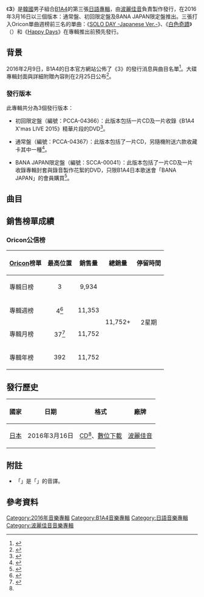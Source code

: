 {{Infobox album <!-- See Wikipedia:WikiProject Albums -->
| Name         = 3
| Type         = studio
| Artist       = [[B1A4|B1A4]]
| Cover        = B1A4 3.jpg
|Caption       = 通常盤封面
| Released     = {{Start date|2016|3|16}}
| Recorded     = 2014年－2016年
| Genre        = [[日語流行音樂|日語流行音樂]]
| Length       = 38分56秒
| Label        = [[波麗佳音|波麗佳音]]
| Producer     = 
| Last album   = [[Sweet_Girl|Sweet Girl]]<br>（2015年）
| This album   = '''3'''<br>（2016年）
| Next album   = [[就這樣陪在我身邊|就這樣陪在我身邊]]<br>（燦多，2016年）
| Misc         = {{Singles
  | Name          = 3
  | Type          = studio
  | Single 1      = [[SOLO_DAY日本版_(單曲)|SOLO DAY -Japanese Ver.-]]
  | Single 1 date = {{Start date|2014|9|10}}
  | Single 2      = [[白色奇蹟|白色奇蹟]]
  | Single 2 date = {{Start date|2015|1|21}}
  | Single 3      = [[Happy_Days_(B1A4單曲)|Happy Days]]
  | Single 3 date = {{Start date|2015|11|18}}
  }}
}}
《'''3'''》是[[韓國|韓國]]男子組合[[B1A4|B1A4]]的第三張[[日語|日語]][[專輯|專輯]]，由[[波麗佳音|波麗佳音]]負責製作發行，在2016年3月16日以三個版本：通常盤、初回限定盤及BANA JAPAN限定盤推出。三張打入Oricon單曲週榜前三名的單曲：《[[SOLO_DAY日本版_(單曲)|SOLO DAY -Japanese Ver.-]]》、《[[白色奇蹟|白色奇蹟]]》（{{lang-ja|白いキセキ}}）和《[[Happy_Days_(B1A4單曲)|Happy Days]]》在專輯推出前預先發行。

==背景==
2016年2月9日，B1A4的日本官方網站公佈了《3》的發行消息與曲目名單<ref name="list">{{cite web|title=B1A4 JAPAN 3rdアルバム「3」発売決定!!（需自行翻閱）|url=http://b1a4.info/infonews/|date=2016-02-09|accessdate=2014-03-14|language=ja|deadurl=yes|archiveurl=https://web.archive.org/web/20140810235328/http://b1a4.info/infonews/|archivedate=2014-08-10}}</ref>。大碟專輯封面與詳細附贈內容則在2月25日公布<ref>{{cite web|title=B1A4、日本3rdアルバム「3」のジャケット写真が公開…発売記念イベントも実施！|url=http://news.kstyle.com/article.ksn?articleNo=2039634|date=2016-02-25|accessdate=2016-03-14|language=ja|archive-date=2019-06-09|archive-url=https://web.archive.org/web/20190609103536/http://news.kstyle.com/article.ksn?articleNo=2039634|dead-url=no}}</ref>。

===發行版本===
此專輯共分為3個發行版本：

*初回限定盤（編號：PCCA-04366）：此版本包括一片CD及一片收錄《B1A4 X'mas LIVE 2015》精華片段的DVD<ref name="sp">{{cite web|url=http://www.yesasia.com/global/1048780652-0-0-0-zh_TW/info.html|title=YESASIA : 3 (ALBUM+DVD) (初回限定盤) (日本版)  鐳射唱片 - B1A4, Pony Canyon - 日語音樂|date=|work=|publisher=[[YESASIA|YESASIA]]|accessdate=2016-03-14|language=zh-hant|archive-date=2019-06-29|archive-url=https://web.archive.org/web/20190629124647/https://www.yesasia.com/global/1048780652-0-0-0-zh_TW/info.html|dead-url=no}}</ref>。

*通常盤（編號：PCCA-04367）：此版本包括了一片CD，另隨機附送六款收藏卡其中一種<ref name="regular">{{cite web|url=http://www.yesasia.com/global/1048780653-0-0-0-zh_TW/info.html|title=YESASIA : 3 (普通版)(日本版)  鐳射唱片 - B1A4, Pony Canyon - 日語音樂|date=|work=|publisher=[[YESASIA|YESASIA]]|accessdate=2016-03-14|language=zh-hant|archive-date=2017-04-07|archive-url=https://web.archive.org/web/20170407044621/http://www.yesasia.com/global/1048780653-0-0-0-zh_TW/info.html|dead-url=no}}</ref>。

*BANA JAPAN限定盤（編號：SCCA-00041）：此版本包括了一片CD及一片收錄專輯封套與錄音製作花絮的DVD，只限B1A4日本歌迷會「BANA JAPAN」的會員購買<ref name="fcv">{{cite web|url=http://b1a4.info/discography/|title=B1A4 JAPAN 3rdアルバム「3」（需自行翻閱）|accessdate=2014-03-14|language=ja|deadurl=yes|archiveurl=https://web.archive.org/web/20140810182947/http://b1a4.info/discography/|archivedate=2014-08-10}}</ref>。

==曲目==
{{Track listing

| total_length    = 30:57
| headline        = 所有版本<ref name="list"/>

| all_lyrics = [[MEG.ME|MEG.ME]]

| extra_column = 韓語版本<br>（諺文及專輯）

| title1          = Sweet Girl
| note1           = 日語版
| extra1          = Sweet Girl（《[[Sweet_Girl|Sweet Girl]]》）
| music1          = [[振永|振永]]<br>[[ZigZagNote|ZigZagNote]]
| arranger1       = 振永<br>ZigZagNote
| length1         = 4:11

| title2          = You Are a Girl I Am a Boy
| note2           = 日語版
| extra2          = You Are a Girl I Am a Boy（《Sweet Girl》）
| music2          = [[振永|振永]]
| arranger2       = 振永<br>[[文正圭|文正圭]]（{{lang|ko|문정규}}）
| length2         = 3:33

| title3          = 我看不到你...
| note3           = {{lang|ja|モッポンゴヤ～見なかったことに……}}{{Ref|fn a|a}}
| music3          = 振永
| arranger3       = 振永<br>文正圭
| length3         = 3:54

| title4          = [[白色奇蹟|白色奇蹟]]
| note4           = {{lang|ja|白いキセキ}}
| music4          = 振永
| arranger4       = ZiaZag Note
| length4         = 4:05
| title5          = SOMEBODY TO LOVE
| music5          = [[CNU_(歌手)|CNU]]<br>[[崔明煥|崔明煥]]（{{lang|ko|최명환}}）
| arranger5       = 
| length5         = 4:23

| title6          = [[SOLO_DAY日本版_(單曲)|SOLO DAY]]
| note6           = 日語版
| extra6          = SOLO DAY（《[[SOLO_DAY|SOLO DAY]]》）
| music6          = 振永
| arranger6       = 振永<br>[[Command_Freaks|Command Freaks]]
| length6         = 3:23

| title7          = [[Happy_Days_(B1A4單曲)|Happy Days]]
| music7          = 振永
| arranger7       = 振永<br>Command Freaks
| length7         = 3:51

| title8          = 道
| extra8          = 路（{{lang|ko|길}}；《[[WHO_AM_I_(B1A4專輯)|WHO AM I]]》）
| music8          = [[徐龍裴|徐龍裴]]（{{lang|ko|서용배}}）<br>[[李己|李己]]（{{lang|ko|이기}}）
| arranger8       = 徐龍裴<br>李己
| length8         = 3:45

| title9          = WAIT
| extra9          = Wait（《Sweet Girl》）
| music9          = 振永<br>ZigZagNote
| arranger9         = 振永<br>ZigZagNote
| length9         = 4:35

| title10         = Henbokaja〜變幸福吧
| note10          = {{lang|ja|ヘンボカジャ～幸せになろう}}
| extra10         = 讓我們幸福吧（{{lang|ko|행복하자}}；《Sweet Girl》隱藏曲）
| music10         = CNU<br>崔明煥
| arranger10      = 崔明煥<br>[[金志惠|金志惠]]（{{lang|ko|김지혜}}）
| length10        = 3:11

}}
{{tracklist
| collapsed       = yes
| headline        = DVD<small>（初回限定盤）：</small><ref name="sp"/>

| title1         = 《B1A4 X'mas LIVE 2015》精華片段

}}
{{tracklist
| collapsed       = yes
| headline        = DVD<small>（BANA JAPAN限定盤）：</small><ref name="fcv"/>

| title1         = 專輯封套與錄音製作花絮
}}

==銷售榜單成績==
===Oricon公信榜===
{| class="wikitable" style="width:500px;"
|-
! style="text-align:center;"|[[Oricon|Oricon]]榜單
! style="text-align:center;"|最高位置
! style="text-align:center;"|銷售量
! style="text-align:center;"|總銷量
! style="text-align:center;"|停留時間
|-
|align="left"|專輯日榜
| style="text-align:center;"| 3
| style="text-align:center;" rowspan="1"|9,934
| style="text-align:center;" rowspan="4"|11,752+
| style="text-align:center;" rowspan="4"|2星期
|-
|align="left"|專輯週榜
| style="text-align:center;"| 4<ref name=Oriwek>{{cite web |url=http://music.oricon.co.jp/php/ranking/RankingOriconList.php?rcd=ja&kbn=d |script-title=ja:オリコンアルバムランキング - オリコンミュージックストア |language=ja |work= |publisher=oricon |accessdate=2016-03-24 |archiveurl=https://web.archive.org/web/20160323180012/http://music.oricon.co.jp/php/ranking/RankingOriconList.php?rcd=ja&kbn=d |archivedate=2016-03-23 |deadurl=yes }}</ref>
| style="text-align:center;"| 11,353
|-
|align="left"|專輯月榜
| style="text-align:center;"| 37<ref>{{cite web |url=http://www.oricon.co.jp/rank/ja/m/2016-03/p/4/ |script-title=オリコン月間 CDアルバムランキング 2016年03月度 31～40位 |publisher=Oricon |accessdate=2016-04-06 |language=ja |archiveurl=https://web.archive.org/web/20160406112641/http://www.oricon.co.jp/rank/ja/m/2016-03/p/4/ |archivedate=2016-04-06 |deadurl=no }}</ref>
| style="text-align:center;"| 11,752
|-
|align="left"|專輯年榜
| style="text-align:center;"| 392
| style="text-align:center;"| 11,752
|}

==發行歷史==
{| class="wikitable plainrowheaders"
|-
! scope="col"| 國家 !! 日期 !! 格式 !! 廠牌
|-
! scope="row" rowspan="1"| [[日本|日本]]
| 2016年3月16日
| [[CD|CD]]<ref name=regular />、[[數位音樂下載|數位下載]]
| [[波麗佳音|波麗佳音]]
|}

==附註==
{{Refbegin|30em}}
* {{Note|fn a|Note a:}} 「{{lang|ja|モッポンゴヤ}}」是「{{lang|ko|못본거야}}」的音譯。
{{Refend}}

==參考資料==
{{Reflist|colwidth=30em}}

{{B1A4}}

[[Category:2016年音樂專輯|Category:2016年音樂專輯]]
[[Category:B1A4音樂專輯|Category:B1A4音樂專輯]]
[[Category:日語音樂專輯|Category:日語音樂專輯]]
[[Category:波麗佳音音樂專輯|Category:波麗佳音音樂專輯]]